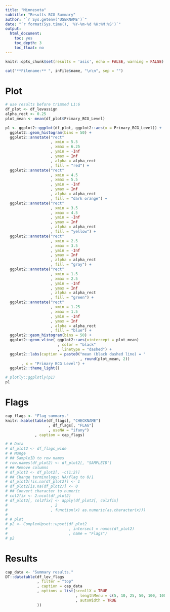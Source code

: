 ```yaml
---
title: "Minnesota"
subtitle: "Results BCG Summary"
author: "`r Sys.getenv('USERNAME')`"
date: "`r format(Sys.time(), '%Y-%m-%d %H:%M:%S')`"
output:
  html_document:
    toc: yes
    toc_depth: 3
    toc_float: no
---
```


```r
knitr::opts_chunk$set(results = 'asis', echo = FALSE, warning = FALSE)
```

```r
cat("**Filename:** ", inFile$name, "\n\n", sep = "")
```

# Plot

```r
# use results before trimmed L1:6
df_plot <- df_levassign 
alpha_rect <- 0.25
plot_mean <- mean(df_plot$Primary_BCG_Level)

p1 <- ggplot2::ggplot(df_plot, ggplot2::aes(x = Primary_BCG_Level)) + 
  ggplot2::geom_histogram(bins = 50) + 
  ggplot2::annotate("rect"
                    , xmin = 5.5
                    , xmax = 6.25
                    , ymin = -Inf
                    , ymax = Inf
                    , alpha = alpha_rect
                    , fill = "red") + 
  ggplot2::annotate("rect"
                    , xmin = 4.5
                    , xmax = 5.5
                    , ymin = -Inf
                    , ymax = Inf
                    , alpha = alpha_rect
                    , fill = "dark orange") + 
  ggplot2::annotate("rect"
                    , xmin = 3.5
                    , xmax = 4.5
                    , ymin = -Inf
                    , ymax = Inf
                    , alpha = alpha_rect
                    , fill = "yellow") + 
  ggplot2::annotate("rect"
                    , xmin = 2.5
                    , xmax = 3.5
                    , ymin = -Inf
                    , ymax = Inf
                    , alpha = alpha_rect
                    , fill = "gray") + 
  ggplot2::annotate("rect"
                    , xmin = 1.5
                    , xmax = 2.5
                    , ymin = -Inf
                    , ymax = Inf
                    , alpha = alpha_rect
                    , fill = "green") + 
  ggplot2::annotate("rect"
                    , xmin = 1.25
                    , xmax = 1.5
                    , ymin = -Inf
                    , ymax = Inf
                    , alpha = alpha_rect
                    , fill = "blue") +
  ggplot2::geom_histogram(bins = 50) + 
  ggplot2::geom_vline( ggplot2::aes(xintercept = plot_mean)
                       , color = "black"
                       , linetype = "dashed") +
  ggplot2::labs(caption = paste0("mean (black dashed line) = "
                                 , round(plot_mean, 2))
       , x = "Primary BCG Level") + 
  ggplot2::theme_light()

# plotly::ggplotly(p1)
p1
```

# Flags

```r
cap_flags <- "Flag summary."
knitr::kable(table(df_flags[, "CHECKNAME"]
                   , df_flags[, "FLAG"]
                   , useNA = "ifany")
             , caption = cap_flags)
```

```r
# # Data
# df_plot2 <- df_flags_wide
# # Munge
# ## SampleID to row names 
# row.names(df_plot2) <- df_plot2[, "SAMPLEID"]
# ## Remove columns
# df_plot2 <- df_plot2[, -c(1:2)]
# ## Change terminology; NA/flag to 0/1
# df_plot2[!is.na(df_plot2)] <- 1 
# df_plot2[is.na(df_plot2)] <- 0
# ## Convert character to numeric
# col2fix <- 2:ncol(df_plot2)
# df_plot2[, col2fix] <- apply(df_plot2[, col2fix]
#                   , 2
#                   , function(x) as.numeric(as.character(x)))
# 
# # plot
# p2 <- ComplexUpset::upset(df_plot2
#                           , intersect = names(df_plot2)
#                           , name = "Flags")
# p2
```

# Results

```r
cap_data <- "Summary results."
DT::datatable(df_lev_flags 
              , filter = "top"
              , caption = cap_data
              , options = list(scrollX = TRUE
                               , lengthMenu = c(5, 10, 25, 50, 100, 1000)
                               , autoWidth = TRUE
              ))
```
